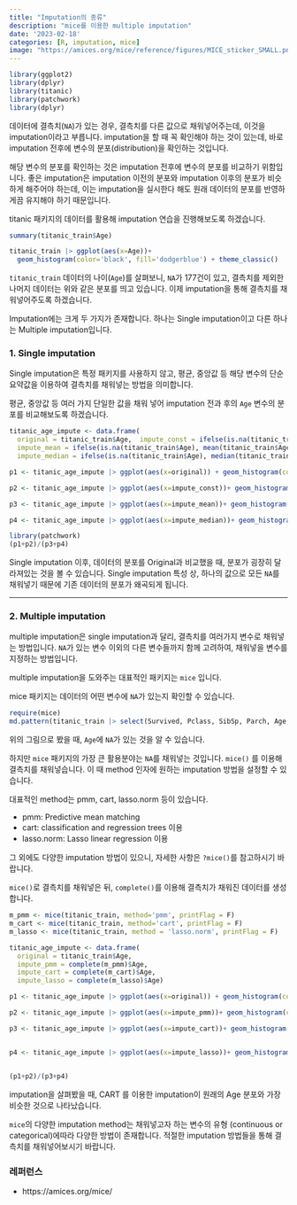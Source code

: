 ```yaml
---
title: "Imputation의 종류"
description: "mice를 이용한 multiple imputation"
date: '2023-02-18'
categories: [R, imputation, mice]
image: "https://amices.org/mice/reference/figures/MICE_sticker_SMALL.png"
---
```


```r
library(ggplot2)
library(dplyr)
library(titanic)
library(patchwork)
library(dplyr)
```

데이터에 결측치(`NA`)가 있는 경우, 결측치를 다른 값으로 채워넣어주는데, 이것을 imputation이라고 부릅니다. imputation을 할 때 꼭 확인해야 하는 것이 있는데, 바로 imputation 전후에 변수의 분포(distribution)을 확인하는 것입니다.

해당 변수의 분포를 확인하는 것은 imputation 전후에 변수의 분포를 비교하기 위함입니다. 좋은 imputation은 imputation 이전의 분포와 imputation 이후의 분포가 비슷하게 해주어야 하는데, 이는 imputation을 실시한다 해도 원래 데이터의 분포를 반영하게끔 유지해야 하기 때문입니다.

titanic 패키지의 데이터를 활용해 imputation 연습을 진행해보도록 하겠습니다.

```r
summary(titanic_train$Age)
```

```r

titanic_train |> ggplot(aes(x=Age))+ 
  geom_histogram(color='black', fill='dodgerblue') + theme_classic()
```

`titanic_train` 데이터의 나이(`Age`)를 살펴보니, `NA`가 177건이 있고, 결측치를 제외한 나머지 데이터는 위와 같은 분포를 띄고 있습니다. 이제 imputation을 통해 결측치를 채워넣어주도록 하겠습니다.

Imputation에는 크게 두 가지가 존재합니다. 하나는 Single imputation이고 다른 하나는 Multiple imputation입니다.

### 1. Single imputation

Single imputation은 특정 패키지를 사용하지 않고, 평균, 중앙값 등 해당 변수의 단순 요약값을 이용하여 결측치를 채워넣는 방법을 의미합니다.

평균, 중앙값 등 여러 가지 단일한 값을 채워 넣어 imputation 전과 후의 `Age` 변수의 분포를 비교해보도록 하겠습니다.

```r

titanic_age_impute <- data.frame(
  original = titanic_train$Age,  impute_const = ifelse(is.na(titanic_train$Age),0, titanic_train$Age),
  impute_mean = ifelse(is.na(titanic_train$Age), mean(titanic_train$Age,na.rm=T), titanic_train$Age),
  impute_median = ifelse(is.na(titanic_train$Age), median(titanic_train$Age,na.rm=T), titanic_train$Age) ) 
```

```r
 
p1 <- titanic_age_impute |> ggplot(aes(x=original)) + geom_histogram(color='black', fill='dodgerblue') + labs(title='Original distribution') + theme_classic()

p2 <- titanic_age_impute |> ggplot(aes(x=impute_const))+ geom_histogram(color='black', fill='darksalmon') + labs(title='Constant-imputed distribution') + theme_classic()

p3 <- titanic_age_impute |> ggplot(aes(x=impute_mean))+ geom_histogram(color='black', fill='darkseagreen') + labs(title='Mean-imputed distribution') + theme_classic()

p4 <- titanic_age_impute |> ggplot(aes(x=impute_median))+ geom_histogram(color='black', fill='goldenrod') + labs(title='Median-imputed distribution') + theme_classic()
```

```r
library(patchwork)
(p1+p2)/(p3+p4)
```

Single imputation 이후, 데이터의 분포를 Original과 비교했을 때, 분포가 굉장히 달라져있는 것을 볼 수 있습니다. Single imputation 특성 상, 하나의 값으로 모든 `NA`를 채워넣기 때문에 기존 데이터의 분포가 왜곡되게 됩니다.

------------------------------------------------------------------------

### 2. Multiple imputation

multiple imputation은 single imputation과 달리, 결측치를 여러가지 변수로 채워넣는 방법입니다. `NA`가 있는 변수 이외의 다른 변수들까지 함께 고려하여, 채워넣을 변수를 지정하는 방법입니다.

multiple imputation을 도와주는 대표적인 패키지는 `mice` 입니다.

mice 패키지는 데이터의 어떤 변수에 `NA`가 있는지 확인할 수 있습니다.

```r
require(mice) 
md.pattern(titanic_train |> select(Survived, Pclass, SibSp, Parch, Age, Sex))
```

위의 그림으로 봤을 때, `Age`에 `NA`가 있는 것을 알 수 있습니다.

하지만 `mice` 패키지의 가장 큰 활용분야는 `NA`를 채워넣는 것입니다. `mice()` 를 이용해 결측치를 채워넣습니다. 이 때 method 인자에 원하는 imputation 방법을 설정할 수 있습니다.

대표적인 method는 pmm, cart, lasso.norm 등이 있습니다.

-   pmm: Predictive mean matching
-   cart: classification and regression trees 이용
-   lasso.norm: Lasso linear regression 이용

그 외에도 다양한 imputation 방법이 있으니, 자세한 사항은 `?mice()`를 참고하시기 바랍니다.

`mice()`로 결측치를 채워넣은 뒤, `complete()`를 이용해 결측치가 채워진 데이터를 생성합니다.

```r
m_pmm <- mice(titanic_train, method='pmm', printFlag = F)
m_cart <- mice(titanic_train, method='cart', printFlag = F) 
m_lasso <- mice(titanic_train, method = 'lasso.norm', printFlag = F)

titanic_age_impute <- data.frame(
  original = titanic_train$Age,  
  impute_pmm = complete(m_pmm)$Age,
  impute_cart = complete(m_cart)$Age,  
  impute_lasso = complete(m_lasso)$Age)

p1 <- titanic_age_impute |> ggplot(aes(x=original)) + geom_histogram(color='black', fill='dodgerblue') + labs(title='Original distribution') + theme_classic()

p2 <- titanic_age_impute |> ggplot(aes(x=impute_pmm))+ geom_histogram(color='black', fill='darksalmon') + labs(title='PMM imputed distribution') + theme_classic()

p3 <- titanic_age_impute |> ggplot(aes(x=impute_cart))+ geom_histogram(color='black', fill='darkseagreen') + labs(title='CART imputed distribution') + theme_classic()


p4 <- titanic_age_impute |> ggplot(aes(x=impute_lasso))+ geom_histogram(color='black', fill='goldenrod') + labs(title='Lasso imputed distribution') + theme_classic()


(p1+p2)/(p3+p4)
```

imputation을 살펴봤을 때, CART 를 이용한 imputation이 원래의 Age 분포와 가장 비슷한 것으로 나타났습니다.

`mice`의 다양한 imputation method는 채워넣고자 하는 변수의 유형 (continuous or categorical)에따라 다양한 방법이 존재합니다. 적절한 imputation 방법들을 통해 결측치를 채워넣어보시기 바랍니다.

### 레퍼런스

-   https://amices.org/mice/
